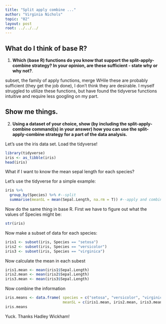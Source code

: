 ```yaml
---
title: "Split apply combine ..."
author: "Virginia Nichols"
topic: "02"
layout: post
root: ../../../
---
```


## What do I think of base R?
1. **Which (base R) functions do you know that support the split-apply-combine strategy? In your opinion, are these sufficient - state why or why not?**. 

subset, the family of apply functions, merge
WHile these are probably sufficient (they get the job done), I don't think they 
are desirable. I myself struggled to utilize these functions, but have found
the tidyverse functions intuitive and require less googling on my part. 

## Show me things.
2. **Using a dataset of your choice, show (by including the split-apply-combine command(s) in your answer) how you can use the split-apply-combine strategy for a part of the data analysis.**

Let's use the iris data set. Load the tidyverse!
```r
library(tidyverse)
iris <- as_tibble(iris)
head(iris)
```

What if I want to know the mean sepal length for each species?

Let's use the tidyverse for a simple example:

```r
iris %>%
  group_by(Species) %>% #--split
  summarise(meanSL = mean(Sepal.Length, na.rm = T)) #--apply and combine
```

Now do the same thing in base R. First we have to figure out what the values of Species might be:

```r

str(iris)

```
Now make a subset of data for each species:
```r

iris1 <- subset(iris, Species == "setosa")
iris2 <- subset(iris, Species == "versicolor")
iris3 <- subset(iris, Species == "virginica")


```
Now calculate the mean in each subest
```r

iris1.mean <- mean(iris1$Sepal.Length)
iris2.mean <- mean(iris2$Sepal.Length)
iris3.mean <- mean(iris3$Sepal.Length)

```
Now combine the information
```r

iris.means <- data.frame( species = c("setosa", "versicolor", "virginica"),
                          meanSL = c(iris1.mean, iris2.mean, iris3.mean))
iris.means
```
Yuck. Thanks Hadley Wickham!